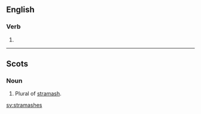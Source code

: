 ==English==

===Verb===
{{head|en|verb form}}

# {{en-third-person singular of|stramash}}

----

==Scots==

===Noun===
{{head|sco|plural}}

# Plural of [[stramash]].

[[sv:stramashes]]